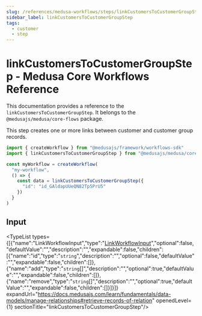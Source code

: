 ```yaml
---
slug: /references/medusa-workflows/steps/linkCustomersToCustomerGroupStep
sidebar_label: linkCustomersToCustomerGroupStep
tags:
  - customer
  - step
---
```



# linkCustomersToCustomerGroupStep - Medusa Core Workflows Reference

This documentation provides a reference to the `linkCustomersToCustomerGroupStep`. It belongs to the `@medusajs/medusa/core-flows` package.

This step creates one or more links between customer and customer group records.

```ts title="src/workflows/my-workflow.ts"
import { createWorkflow } from "@medusajs/framework/workflows-sdk"
import { linkCustomersToCustomerGroupStep } from "@medusajs/medusa/core-flows"

const myWorkflow = createWorkflow(
  "my-workflow",
  () => {
    const data = linkCustomersToCustomerGroupStep({
      "id": "id_GAldapUUeQN82Tp5PrU5"
    })
  }
)
```
  

## Input

<TypeList types={[{"name":"LinkWorkflowInput","type":"[LinkWorkflowInput](../../../../../types/CommonTypes/types/types.CommonTypes.LinkWorkflowInput/page.mdx)","optional":false,"defaultValue":"","description":"","expandable":false,"children":[{"name":"id","type":"`string`","description":"","optional":false,"defaultValue":"","expandable":false,"children":[]},{"name":"add","type":"`string`[]","description":"","optional":true,"defaultValue":"","expandable":false,"children":[]},{"name":"remove","type":"`string`[]","description":"","optional":true,"defaultValue":"","expandable":false,"children":[]}]}]} expandUrl="https://docs.medusajs.com/learn/fundamentals/data-models/manage-relationships#retrieve-records-of-relation" openedLevel={1} sectionTitle="linkCustomersToCustomerGroupStep"/>
